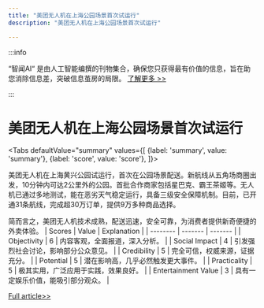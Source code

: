 ```yaml
---
title: "美团无人机在上海公园场景首次试运行"
description: "美团无人机在上海公园场景首次试运行"

---
```



:::info

“智闻AI“ 是由人工智能编撰的刊物集合，确保您只获得最有价值的信息，旨在助您消除信息差，突破信息茧房的局限。  [了解更多 >>](/)

:::

# 美团无人机在上海公园场景首次试运行


<Tabs
	defaultValue="summary"
	values={[
	{label: 'summary', value: 'summary'},
	{label: 'score', value: 'score'},
]}>
<TabItem value="summary">


美团无人机在上海黄兴公园试运行，首次在公园场景配送。新航线从五角场商圈出发，10分钟内可达2公里外的公园。首批合作商家包括星巴克、霸王茶姬等。无人机已通过多地测试，能在恶劣天气稳定运行，具备三级安全保障机制。目前，已开通31条航线，完成超30万订单，提供9万多种商品选择。

简而言之，美团无人机技术成熟，配送迅速，安全可靠，为消费者提供新奇便捷的外卖体验。
</TabItem>
<TabItem value="score">
	| Scores     | Value   | Explanation |
	| -------- | ------- | ------- |
	| Objectivity  | 6    | 内容客观，全面报道，深入分析。    |
	| Social Impact | 4     | 引发强烈社会讨论，影响部分公众意见。    |
	| Credibility    | 5    | 完全可信，权威来源，证据充分。    |
	| Potential    | 5    | 潜在影响高，几乎必然触发更大事件。    |
	| Practicality    | 5    | 极其实用，广泛应用于实践，效果良好。    |
	| Entertainment Value    | 3    | 具有一定娱乐价值，能吸引部分观众。    |
</TabItem>
</Tabs>

[Full article>>](https://readhub.cn/topic/8bF6UJmSYfw)

